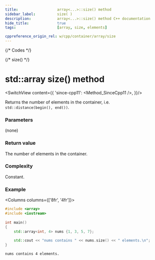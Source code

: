 ```yaml
---
title:					array<...>::size() method
sidebar_label:			size( )
description:			array<...>::size() method C++ documentation
hide_title:				true
tags:					[array, size, elements]

cppreference_origin_rel: w/cpp/container/array/size
---
```



{/* Codes */}

{/* size() */}

# std::array size() method

<SwitchView content={{
	'since-cpp11': <Method_SinceCpp11 />,
}}/>

Returns the number of elements in the container, i.e. `std::distance(begin(), end())`.

### Parameters

(none)

### Return value

The number of elements in the container.

### Complexity

Constant.

### Example

<Columns columns={['8fr', '4fr']}>
<div>

```cpp title='Main.cpp' showLineNumbers
#include <array>
#include <iostream>
 
int main()
{ 
    std::array<int, 4> nums {1, 3, 5, 7};
 
    std::cout << "nums contains " << nums.size() << " elements.\n";
}
```

</div>
<div>

```plaintext title="Possible output"
nums contains 4 elements.
```

</div>
</Columns>
